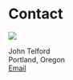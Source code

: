 # Contact

<Image 
    src="/mugShot.png"
    height={100}
    width={125}
/>

John Telford  
Portland, Oregon  
<a href="mailto:john@johntelford.com">Email</a>

